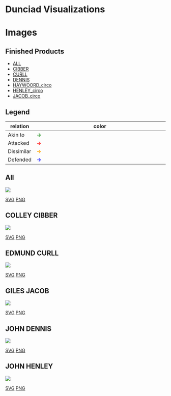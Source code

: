 # Dunciad Visualizations


# Images 

## Finished Products

* [ALL](product/ALL.png)
* [CIBBER](product/CIBBER.png)
* [CURLL](product/CURLL.png)
* [DENNIS](product/DENNIS.png)
* [HAYWOORD_circo](product/HAYWOORD_circo.png)
* [HENLEY_circo](product/HENLEY_circo.png)
* [JACOB_circo](product/JACOB_circo.png)

## Legend

| relation   | color                                                       |
|------------|-------------------------------------------------------------|
| Akin to    | <span style="color: green;font-weight:bold;">&rarr;</span>  |
| Attacked   | <span style="color: red;font-weight:bold;">&rarr;</span>    |
| Dissimilar | <span style="color: orange;font-weight:bold;">&rarr;</span> |
| Defended   | <span style="color: blue;font-weight:bold;">&rarr;</span>   |


## All

![](images/COLLEY_CIBBER_EDMUND_CURLL_GILES_JACOB_JOHN_DENNIS_JOHN_HENLEY.dot_fdp.svg)

[SVG](images/COLLEY_CIBBER_EDMUND_CURLL_GILES_JACOB_JOHN_DENNIS_JOHN_HENLEY.dot_fdp.svg)
[PNG](images/COLLEY_CIBBER_EDMUND_CURLL_GILES_JACOB_JOHN_DENNIS_JOHN_HENLEY.dot_fdp_w2000.png)


## COLLEY CIBBER

![](images/COLLEY_CIBBER.dot_fdp.svg)

[SVG](images/COLLEY_CIBBER.dot_fdp.svg)
[PNG](images/COLLEY_CIBBER.dot_fdp_w2000.png)


## EDMUND CURLL

![](images/EDMUND_CURLL.dot_fdp.svg)

[SVG](images/EDMUND_CURLL.dot_fdp.svg)
[PNG](images/EDMUND_CURLL.dot_fdp_w2000.png)

## GILES JACOB

![](images/GILES_JACOB.dot_fdp.svg)

[SVG](images/GILES_JACOB.dot_fdp.svg)
[PNG](images/GILES_JACOB.dot_fdp_w2000.png)

## JOHN DENNIS

![](images/JOHN_DENNIS.dot_fdp.svg)

[SVG](images/JOHN_DENNIS.dot_fdp.svg)
[PNG](images/JOHN_DENNIS.dot_fdp_w2000.png)

## JOHN HENLEY

![](images/JOHN_HENLEY.dot_fdp.svg)

[SVG](images/JOHN_HENLEY.dot_fdp.svg)
[PNG](images/JOHN_HENLEY.dot_fdp_w2000.png)
